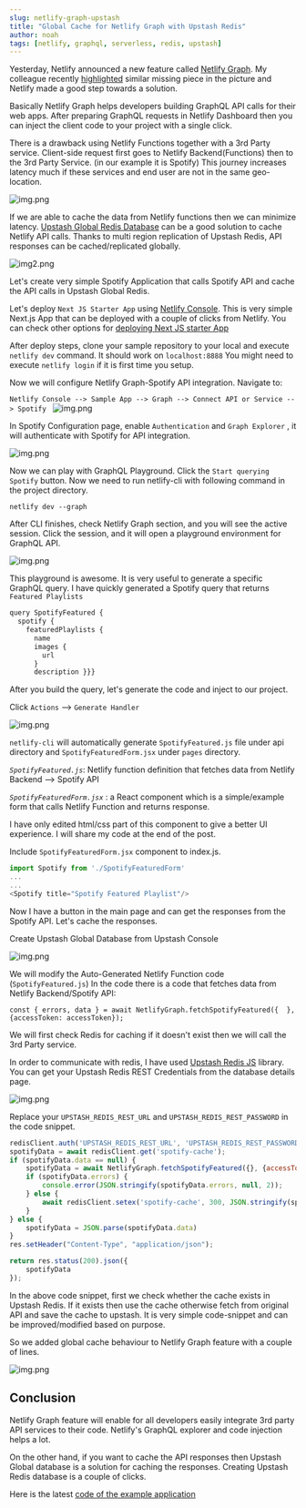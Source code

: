 ```yaml
---
slug: netlify-graph-upstash
title: "Global Cache for Netlify Graph with Upstash Redis"
author: noah
tags: [netlify, graphql, serverless, redis, upstash]
---
```


Yesterday, Netlify announced a new feature called [Netlify Graph](https://www.netlify.com/blog/announcing-netlify-graph-a-faster-way-for-teams-to-develop-web-apps-with-apis).
My colleague recently [highlighted](https://twitter.com/enesakar/status/1491103931543744513) similar missing piece in the picture and Netlify made a good step towards a solution.

Basically Netlify Graph helps developers building GraphQL API calls for their web apps.
After preparing GraphQL requests in Netlify Dashboard then you can inject the client code to your project with a single click.

There is a drawback using Netlify Functions together with a 3rd Party service.
Client-side request first goes to Netlify Backend(Functions) then to the 3rd Party Service. (in our example it is Spotify)
This journey increases latency much if these services and end user are not in the same geo-location.

![img.png](/blog/netlifygraph/img.png)

If we are able to cache the data from Netlify functions then we can minimize latency.
[Upstash Global Redis Database](https://docs.upstash.com/redis/features/globaldatabase) can be a good solution to cache Netlify API calls.
Thanks to multi region replication of Upstash Redis, API responses can be cached/replicated globally.

![img2.png](/blog/netlifygraph/img2.png)

Let's create very simple Spotify Application that calls Spotify API and cache the API calls in Upstash Global Redis.

Let's deploy `Next JS Starter App` using [Netlify Console](https://app.netlify.com/start-with-template).
This is very simple Next.js App that can be deployed with a couple of clicks from Netlify.
You can check other options for [deploying Next JS starter App](https://www.netlify.com/blog/2020/11/30/how-to-deploy-next.js-sites-to-netlify/)

After deploy steps, clone your sample repository to your local and execute `netlify dev` command. It should work on `localhost:8888`
You might need to execute `netlify login` if it is first time you setup.

Now we will configure Netlify Graph-Spotify API integration.
Navigate to:

`Netlify Console --> Sample App --> Graph --> Connect API or Service --> Spotify `
![img.png](/blog/netlifygraph/img3.png)

In Spotify Configuration page, enable `Authentication` and `Graph Explorer` , it will authenticate with Spotify for API integration.

![img.png](/blog/netlifygraph/img4.png)

Now we can play with GraphQL Playground.
Click the `Start querying Spotify` button. Now we need to run netlify-cli with following command in the project directory.

```shell
netlify dev --graph
```

After CLI finishes, check Netlify Graph section, and you will see the active session.
Click the session, and it will open a playground environment for GraphQL API.

![img.png](/blog/netlifygraph/img5.png)

This playground is awesome. It is very useful to generate a specific GraphQL query.
I have quickly generated a Spotify query that returns `Featured Playlists`

```javascript
query SpotifyFeatured {
  spotify {
    featuredPlaylists {
      name
      images {
        url
      }
      description }}}
```

After you build the query, let's generate the code and inject to our project.

Click `Actions` --> `Generate Handler`

![img.png](/blog/netlifygraph/img6.png)

`netlify-cli` will automatically generate `SpotifyFeatured.js` file under api directory and `SpotifyFeaturedForm.jsx` under `pages` directory.

_`SpotifyFeatured.js`_: Netlify function definition that fetches data from Netlify Backend --> Spotify API

_`SpotifyFeaturedForm.jsx`_ : a React component which is a simple/example form that calls Netlify Function and returns response.

I have only edited html/css part of this component to give a better UI experience. I will share my code at the end of the post.

Include `SpotifyFeaturedForm.jsx` component to index.js.

```javascript
import Spotify from './SpotifyFeaturedForm'
...
...
<Spotify title="Spotify Featured Playlist"/>
```

Now I have a button in the main page and can get the responses from the Spotify API.
Let's cache the responses.

Create Upstash Global Database from Upstash Console

![img.png](/blog/netlifygraph/img7.png)

We will modify the Auto-Generated Netlify Function code (`SpotifyFeatured.js`)
In the code there is a code that fetches data from Netlify Backend/Spotify API:

```shell
const { errors, data } = await NetlifyGraph.fetchSpotifyFeatured({  }, {accessToken: accessToken});
```

We will first check Redis for caching if it doesn't exist then we will call the 3rd Party service.

In order to communicate with redis, I have used [Upstash Redis JS](https://github.com/upstash/upstash-redis) library.
You can get your Upstash Redis REST Credentials from the database details page.

![img.png](/blog/netlifygraph/img8.png)

Replace your `UPSTASH_REDIS_REST_URL` and `UPSTASH_REDIS_REST_PASSWORD` in the code snippet.

```javascript
redisClient.auth('UPSTASH_REDIS_REST_URL', 'UPSTASH_REDIS_REST_PASSWORD');
spotifyData = await redisClient.get('spotify-cache');
if (spotifyData.data == null) {
    spotifyData = await NetlifyGraph.fetchSpotifyFeatured({}, {accessToken: accessToken});
    if (spotifyData.errors) {
        console.error(JSON.stringify(spotifyData.errors, null, 2));
    } else {
        await redisClient.setex('spotify-cache', 300, JSON.stringify(spotifyData));
    }
} else {
    spotifyData = JSON.parse(spotifyData.data)
}
res.setHeader("Content-Type", "application/json");

return res.status(200).json({
    spotifyData
});
```

In the above code snippet, first we check whether the cache exists in Upstash Redis.
If it exists then use the cache otherwise fetch from original API and save the cache to upstash.
It is very simple code-snippet and can be improved/modified based on purpose.

So we added global cache behaviour to Netlify Graph feature with a couple of lines.

![img.png](/blog/netlifygraph/img9.png)

## Conclusion

Netlify Graph feature will enable for all developers easily integrate 3rd party API services to their code.
Netlify's GraphQL explorer and code injection helps a lot.

On the other hand, if you want to cache the API responses then Upstash Global database is a solution for caching the responses.
Creating Upstash Redis database is a couple of clicks.

Here is the latest [code of the example application](https://github.com/upstash/redis-examples/tree/master/netlify-graph)
